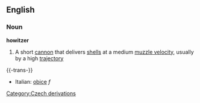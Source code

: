 ==English==
===Noun===
{{wikipedia}}
'''howitzer'''
#A short [[cannon]] that delivers [[shell]]s at a medium [[muzzle velocity]], usually by a high [[trajectory]]

{{-trans-}}
*Italian: [[obice]] ''f''
 
[[Category:Czech derivations]]